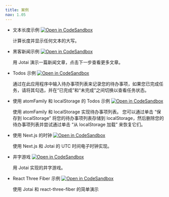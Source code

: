 ```yaml
---
title: 案例
nav: 1.05
---
```


- 文本长度示例 [![Open in CodeSandbox](https://img.shields.io/badge/Open%20in-CodeSandbox-blue?style=flat-square&logo=codesandbox)](https://githubbox.com/pmndrs/jotai/tree/main/examples/text_length)

  计算长度并显示任何文本的大写。

- 黑客新闻示例 [![Open in CodeSandbox](https://img.shields.io/badge/Open%20in-CodeSandbox-blue?style=flat-square&logo=codesandbox)](https://githubbox.com/pmndrs/jotai/tree/main/examples/hacker_news)

  用 Jotai 演示一篇新闻文章，点击下一步查看更多文章。

- Todos 示例 [![Open in CodeSandbox](https://img.shields.io/badge/Open%20in-CodeSandbox-blue?style=flat-square&logo=codesandbox)](https://githubbox.com/pmndrs/jotai/tree/main/examples/todos)

  通过在此应用程序中输入待办事项列表来记录您的待办事项，如果您已完成任务，请将其勾选，并在“已完成”和“未完成”之间切换以查看任务状态。

- 使用 atomFamily 和 localStorage 的 Todos 示例 [![Open in CodeSandbox](https://img.shields.io/badge/Open%20in-CodeSandbox-blue?style=flat-square&logo=codesandbox)](https://githubbox.com/pmndrs/jotai/tree/main/examples/todos_with_atomFamily)

  使用 atomFamily 和 localStorage 实现待办事项列表。 您可以通过单击 “保存到 localStorage” 将您的待办事项列表存储到 localStorage，然后删除您的待办事项列表并尝试通过单击 “从 localStorage 加载” 来恢复它们。

- 使用 Next.js 的时钟 [![Open in CodeSandbox](https://img.shields.io/badge/Open%20in-CodeSandbox-blue?style=flat-square&logo=codesandbox)](https://codesandbox.io/s/nextjs-with-jotai-5ylrj)

  使用 Next.js 和 Jotai 的 UTC 时间电子时钟实现。

- 井字游戏 [![Open in CodeSandbox](https://img.shields.io/badge/Open%20in-CodeSandbox-blue?style=flat-square&logo=codesandbox)](https://codesandbox.io/s/jotai-tic-tac-6cg3h)

  用 Jotai 实现的井字游戏。

- React Three Fiber 示例 [![Open in CodeSandbox](https://img.shields.io/badge/Open%20in-CodeSandbox-blue?style=flat-square&logo=codesandbox)](https://codesandbox.io/s/jotai-r3f-fri9d)

  使用 Jotai 和 react-three-fiber 的简单演示
